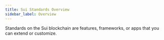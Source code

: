 ---
title: Sui Standards Overview
sidebar_label: Overview
---

Standards on the Sui blockchain are features, frameworks, or apps that you can extend or customize.

<Cards>
	<Card title="Closed Loop Token" href="standards/closed-loop-token" />
	<Card title="Coin" href="standards/coin" />
	<Card title="Deepbook" href="standards/deepbook" />
	<Card title="Kiosk" href="standards/kiosk" />
	<Card title="Kiosk Apps" href="standards/kiosk-apps" />
	<Card title="Sui Object Display" href="standards/display" />
	<Card title="Wallet Standard" href="standards/wallet-standard" />
</Cards>
